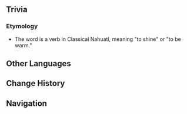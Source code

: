 {{Stub|Lore}}
{{About|the location|the [[Offering System]]|Tona's Flame's Restitution}}
{{Location Infobox
|image        = <gallery>
Tablet of Tona.png|Location
Point of Interest Tablet of Tona Map Location.png|Map
</gallery>
|type         = Point of Interest
|map_level    = Stadium of the Sacred Flame: Fair and Temple
|icon         = UI Tablet of Tona.png
|poi          = Stadium of the Sacred Flame: Temple of Pax
|subarea      = Stadium of the Sacred Flame
|area         = Basin of Unnumbered Flames
|region       = Natlan
}}
{{Description|The Tablet of Tona enshrined in the [[Temple of Pax]] is a symbol of the unity in [[Natlan]] between humans, [[Saurian]]s, the [[Sacred Flame]], and the [[Pyro Archon]].}}
{{Location Intro|description=<p>[[Offering]] [[Pyro Sigil]]s to the Tablet of Tona will increase [[Tona's Flame's Restitution]] level and provide rewards.</p>}}
<!--
<p>After raising Tona's Flame's Restitution to its maximum, ?.</p>}}

==Lore==
-->
==Trivia==
===Etymology===
* The word ''{{wt|tona#Classical Nahuatl|tona}}'' is a verb in Classical Nahuatl, meaning "to shine" or "to be warm."
<!--
==Gallery==
<gallery>
Tablet of Tona.png|Initial
Tablet of Tona Maxed.png|Complete
</gallery>

==Video Guides==
{{EVT
|video1   = 
|caption1 = 
}}
-->
==Other Languages==
{{Other Languages
|en       = Tablet of Tona
|zhs      = 煅石之轮
|zhs_rm   = Duànshí zhī Lún
|zht      = 煅石之輪
|zht_rm   = Duànshí zhī Lún
|zh_tl    = Wheel of Calcined Stone
|ja       = 灼石の円盤
|ja_rm    = Shakuseki no Enban{{Assumed}}
|ja_tl    = Disc of Miraculous Stone
|ko       = 불벼림 석륜
|ko_tl    = 
|es       = Rueda del Tona
|es_tl    = Wheel of Tona
|fr       = Tablette de tona
|fr_tl    = Tablet of Tona
|ru       = Круг Тоны
|ru_tl    = Wheel of Tona
|th       = กงล้อหินหลอม
|th_rm    = 
|th_tl    = 
|vi       = Vòng Tona
|vi_tl    = 
|de       = Tona-Tafel
|de_tl    = Tona Tablet
|id       = Tablet of Tona
|pt       = Placa de Tona
|pt_tl    = 
|tr       = Tona Tableti
|tr_tl    = 
|it       = Ruota di Tona
|it_tl    = 
}}

==Change History==
{{Change History|5.0}}
<!--
==References==
{{Reflist}}-->

==Navigation==
{{PoI Navbox|Natlan}}